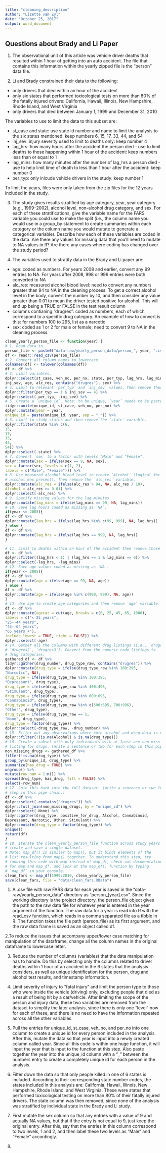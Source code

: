 ```yaml
---
title: "cleaning_description"
author: "Lizette van Zyl"
date: "October 25, 2017"
output: word_document
---
```

## Questions about Brady and Li Paper

1. The observational unit of this article was vehicle driver deaths that resulted within 1 hour
of getting into an auto accident. The file that contains this information within the
yearly zipped file is the "person" data file.

2. Li and Brady constrained their data to the following:

- only drivers that died within an hour of the accident
- only six states that performed toxicological tests on more than 80% of the fatally injured     drivers: California, Hawaii, Illinois, New Hampshire, Rhode Island, and West Virginia
- only drivers that died between January 1, 1999 and December 31, 2010

The variables to use to limit the data to this subset are:

- st_case and state: use state id number and name to limit the analysis to the six states mentioned: keep numbers 6, 15, 17, 33, 44, and 54
- inj_sev: injury severity used to limit to deaths only: keep number 4
- lag_hrs: how many hours after the accident the person died - use to limit deaths to those happening within 1 hour of the accident: keep numbers less than or equal to 1
- lag_mins: how many minutes after the number of lag_hrs a person died - use to help limit time of death to less than 1 hour after the accident: keep number 0
- per_typ: only inlcude vehicle drivers in the study: keep number 1

To limit the years, files were only taken from the zip files for the 12 years included in the study.

3. The study gives results stratified by age category, year, year category (e.g., 1999–2002), alcohol level, non-alcohol drug category, and sex. For each of these stratifications, give the variable name for the FARS variable you could use to make the split (i.e., the column name you would use in a group_by statement to create summaries within each category or the column name you would mutate to generate a categorical variable). Describe how each of these variables are coded in the data. Are there any values for missing data that you’ll need to mutate to NA values in R? Are there any cases where coding has changed over the study period?

3. The variables used to stratify data in the Brady and Li paper are:

- age: coded as numbers. For years 2008 and earlier, convert any 99 entries to NA. For years after 2008, 998 or 999 entries were both converted to NA
- alc_res: measured alcohol blood level: need to convert any numbers greater than 94 to NA in the cleaning process. To get a correct alcohol level in the body, convert the number by 10, and then consider any value greater than 0.01 to mean the driver tested positive for alcohol. This will end up being a TRUE or FALSE in the test result column
- columns contianing "drugres": coded as numbers, each of which correspond to a specific drug category. An example of how to convert is this: for numbers 100 to 295, list as a narcotic
- sex: coded as 1 or 2 for male or female; need to convert 9 to NA in the cleaning process

```r
clean_yearly_person_file <- function(year) {
# 1. Read data in.
person_file <- paste0("data-raw/yearly_person_data/person_", year, ".csv")
df <- readr::read_csv(person_file)
# 2. Convert all column names to lowercase.
colnames(df) <- tolower(colnames(df))
df <- df %>%
# 3. Limit variables.
dplyr::select(st_case, veh_no, per_no, state, per_typ, lag_hrs, lag_mins,
inj_sev, age, alc_res, contains("drugres"), sex) %>%
# 4. Limit to relevant `per_typ` and `inj_sev` values, then remove those variables.
dplyr::filter(per_typ == 1 & inj_sev == 4) %>%
dplyr::select(-per_typ, -inj_sev) %>%
# 5. Create a `unique_id`. Note: to be unique, `year` needs to be pasted on.
tidyr::unite(unique_id, st_case, veh_no, per_no) %>%
dplyr::mutate(year = year,
unique_id = paste(unique_id, year, sep = "_")) %>%
# 6. Limit to study states and then remove the `state` variable.
dplyr::filter(state %in% c(6,
15,
17,
33,
44,
54)) %>%
dplyr::select(-state) %>%
# 7. Convert `sex` to a factor with levels "Male" and "Female".
dplyr::mutate(sex = ifelse(sex == 9, NA, sex),
sex = factor(sex, levels = c(1, 2),
labels = c("Male", "Female"))) %>%
# 8. Use measured alcohol blood level to create `Alcohol` (logical for whether
# alcohol was present). Then remove the `alc_res` variable.
dplyr::mutate(alc_res = ifelse(alc_res > 94, NA, alc_res / 10),
Alcohol = alc_res >= 0.01) %>%
dplyr::select(-alc_res) %>%
# 9. Specify missing values for the lag minutes.
dplyr::mutate(lag_mins = ifelse(lag_mins == 99, NA, lag_mins))
# 10. Save lag hours coded as missing as `NA`.
if(year <= 2008){
df <- df %>%
dplyr::mutate(lag_hrs = ifelse(lag_hrs %in% c(99, 999), NA, lag_hrs))
} else {
df <- df %>%
dplyr::mutate(lag_hrs = ifelse(lag_hrs == 999, NA, lag_hrs))
}

# 11. Limit to deaths within an hour of the accident then remove those variables.
df <- df %>%
dplyr::filter((lag_hrs < 1) | (lag_hrs == 1 & lag_mins == 0)) %>%
dplyr::select(-lag_hrs, -lag_mins)
# 12. Save age values coded as missing as `NA`.
if(year <= 2008){
df <- df %>%
dplyr::mutate(age = ifelse(age == 99, NA, age))
} else {
df <- df %>%
dplyr::mutate(age = ifelse(age %in% c(998, 999), NA, age))
}
# 13. Use age to create age categories and then remove `age` variable.
df <- df %>%
dplyr::mutate(agecat = cut(age, breaks = c(0, 25, 45, 65, 1000),
labels = c("< 25 years",
"25--44 years",
"45--64 years",
"65 years +"),
include.lowest = TRUE, right = FALSE)) %>%
dplyr::select(-age)
# 14. Gather all the columns with different drug listings (i.e., `drugres1`,
# `drugres2`, `drugres3`). Convert from the numeric code listings to
# drug categories.
gathered_df <- df %>%
tidyr::gather(drug_number, drug_type_raw, contains("drugres")) %>%
dplyr::mutate(drug_type = ifelse(drug_type_raw %in% 100:295,
"Narcotic", NA),
drug_type = ifelse(drug_type_raw %in% 300:395,
"Depressant", drug_type),
drug_type = ifelse(drug_type_raw %in% 400:495,
"Stimulant", drug_type),
drug_type = ifelse(drug_type_raw %in% 600:695,
"Cannabinoid", drug_type),
drug_type = ifelse(drug_type_raw %in% c(500:595, 700:996),
"Other", drug_type),
drug_type = ifelse(drug_type_raw == 1,
"None", drug_type),
drug_type = factor(drug_type)) %>%
dplyr::select(-drug_type_raw, -drug_number) %>%
# 15. Filter out any observations where both alcohol and drug data is missing.
dplyr::filter(!(is.na(Alcohol) & is.na(drug_type)))
# 16. Create a subset with only individuals with at least one non-missing
# listing for drugs. (Write a sentence or two for each step in this pipe chain.)
non_missing_drugs <- gathered_df %>%
filter(!is.na(drug_type)) %>%
group_by(unique_id, drug_type) %>%
summarize(has_drug = TRUE) %>%
ungroup() %>%
mutate(row_num = 1:n()) %>%
spread(drug_type, has_drug, fill = FALSE) %>%
select(-row_num)
# 17. Join this back into the full dataset. (Write a sentence or two for each
# step in this pipe chain.)
df <- df %>%
dplyr::select(-contains("drugres")) %>%
dplyr::full_join(non_missing_drugs, by = "unique_id") %>%
dplyr::select(-None) %>%
tidyr::gather(drug_type, positive_for_drug, Alcohol, Cannabinoid,
Depressant, Narcotic, Other, Stimulant) %>%
dplyr::mutate(drug_type = factor(drug_type)) %>%
unique()
return(df)
}
# 18. Iterate the clean_yearly_person_file function across study years to
# create and save a single dataset.
# Note: map_df() is similar to map(), but it binds elements of the
# list resulting from map() together. To understand this step, try
# running this code with map instead of map_df, check out documentation
# for map and map_df, and look at the map_df() function by typing
# `map_df` in your console.
clean_fars <- map_df(1999:2010, clean_yearly_person_file)
save(clean_fars, file = "data/clean_fars.RData")
```

1. A .csv file with raw FARS data for each year is saved in the “data-raw/yearly_person_data” directory as “person_[year].csv”. Since the working directory is the project directory, the person_file object gives the path to the raw data file for whatever year is entered in the year argument of the function. The raw data for a year is read into R with the read_csv function, which reads in a comma separated file as a tibble in R. The function takes the file path (person_file) as its first argument, and the raw data frame is saved as an object called df.

2.To reduce the issues that accompany upper/lower case matching for manipulation of the dataframe,
change all the column names in the original dataframe to lowercase letter.

3. Reduce the number of columns (variables) that the data manipulation has to handle. Do this by selecting only the columns related to driver deaths within 1 hour of an accident in the 6 states that the analysis considers, as well as unique identification for the person, drug and alcohol test results, and timestamp information.

4. Limit severity of injury to "fatal injury" and limit the person type to those who were inside the vehicle (driving) only, excluding people that died as a result of being hit by a car/vehicle. After limiting the scope of the person and injury data, these two variables are removed from the dataset to simplify the later analysis, since there is only one "level" now for each of these, and there is no need to have the information repeated across all the other variables.

5. Pull the entries for unique_id, st_case, veh_no, and per_no into one column to create a unique id for every person included in the analysis. After this, mutate the data so that year is input into a newly created column called year. Since all this code is within one huge function, it will input the year that is input to the function at this step. Also paste together the year into the unique_id column with a "_" between the numbers entry to create a completely unique id for each person in the analysis.

6. Filter down the data so that only people killed in one of 6 states is included. According to their corresponding state number codes, the states included in this analysis are: California,
Hawaii, Illinois, New Hampshire, Rhode Island, and West Virginia. These were states that performed toxicological testing on more than 80% of their fatally injured drivers. The state column was then removed, since none of the analysis was stratified by individual state in the Brady and Li study.

7. First mutate the  sex column so that any entries with a value of 9 and actually NA values, but that if the entry is not equal to 9, just keep the original entry. After this, say that the entries in this column correspond to two levels, 1 and 2, and then label these two levels as "Male" and "Female" accordingly.

7. 